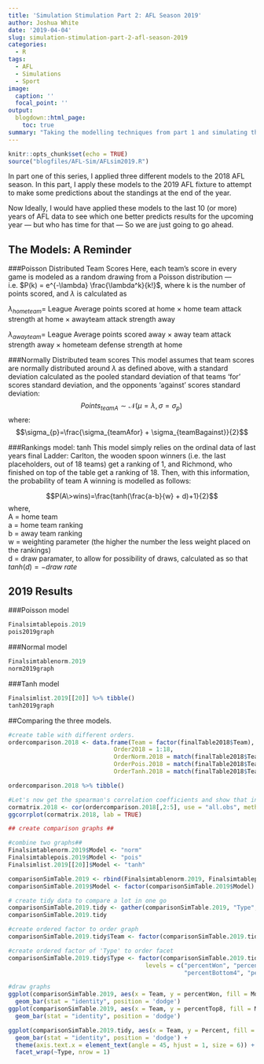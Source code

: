 ```yaml
---
title: 'Simulation Stimulation Part 2: AFL Season 2019'
author: Joshua White
date: '2019-04-04'
slug: simulation-stimulation-part-2-afl-season-2019
categories:
  - R
tags:
  - AFL
  - Simulations
  - Sport
image:
  caption: ''
  focal_point: ''
output:
  blogdown::html_page: 
    toc: true
summary: "Taking the modelling techniques from part 1 and simulating the future: the 2019 Australian Football League Season"
---
```


```r
knitr::opts_chunk$set(echo = TRUE)
source("blogfiles/AFL-Sim/AFLsim2019.R")
```

In part one of this series, I applied three different models to the 2018 AFL season. In this part, I apply these models to the 2019 AFL fixture to attempt to make some predictions about the standings at the end of the year. 

Now Ideally, I would have applied these models to the last 10 (or more) years of AFL data to see which one better predicts results for the upcoming year --- but who has time for that --- So we are just going to go ahead. 

## The Models: A Reminder

###Poisson Distributed Team Scores
Here, each team's score in every game is modeled as a random drawing from a Poisson distribution --- i.e. $P(k) = e^{-\lambda} \frac{\lambda^k}{k!}$, where k is the number of points scored, and $\lambda$ is calculated as 

$\lambda_{home team} =$ League Average points scored at home $\times$ home team attack strength at home $\times$ awayteam attack strength away

$\lambda_{away team} =$ League Average points scored away $\times$ away team attack strength away $\times$ hometeam defense strength at home


###Normally Distributed team scores
This model assumes that team scores are normally distributed around $\lambda$ as defined above, with a standard deviation calculated as the pooled standard deviation of that teams 'for' scores standard deviation, and the opponents 'against' scores standard deviation:
$$Points_{teamA} \sim \mathcal{N}(\mu=\lambda,\,\sigma = \sigma_p)\,$$ 
where: <br>
$$\sigma_{p}=\frac{\sigma_{teamAfor} + \sigma_{teamBagainst}}{2}$$

###Rankings model: tanh
This model simply relies on the ordinal data of last years final Ladder: Carlton, the wooden spoon winners (i.e. the last placeholders, out of 18 teams) get a ranking of 1, and Richmond, who finished on top of the table get a ranking of 18. Then, with this information, the probability of team A winning is modelled as follows:

$$P(A\>wins)=\frac{tanh(\frac{a-b}{w} + d)+1}{2}$$
where,<br>
A = home team <br>
a = home team ranking <br> 
b = away team ranking <br>
w = weighting parameter (the higher the number the less weight placed on the rankings) <br>
d = draw paramater, to allow for possibility of draws, calculated as so that $tanh(d) = -draw\>rate$

## 2019 Results

###Poisson model
```r
Finalsimtablepois.2019
pois2019graph
```

###Normal model
```r
Finalsimtablenorm.2019
norm2019graph
```

###Tanh model

```r
Finalsimlist.2019[[20]] %>% tibble()
tanh2019graph
```


##Comparing the three models.

```r

#create table with different orders. 
ordercomparison.2018 <- data.frame(Team = factor(finalTable2018$Team),
                              Order2018 = 1:18,
                              OrderNorm.2018 = match(finalTable2018$Team, Finalsimtablenorm.2018$Team),
                              OrderPois.2018 = match(finalTable2018$Team, Finalsimtablepois.2018$Team),
                              OrderTanh.2018 = match(finalTable2018$Team, Finalsimlist.2018[[20]]$Team)) 

ordercomparison.2018 %>% tibble()

#Let's now get the spearman's correlation coefficients and show that in a correlatin matrix
cormatrix.2018 <- cor(ordercomparison.2018[,2:5], use = "all.obs", method = "spearman")
ggcorrplot(cormatrix.2018, lab = TRUE)

## create comparison graphs ##

#combine two graphs##
Finalsimtablenorm.2019$Model <- "norm"
Finalsimtablepois.2019$Model <- "pois"
Finalsimlist.2019[[20]]$Model <- "tanh"

comparisonSimTable.2019 <- rbind(Finalsimtablenorm.2019, Finalsimtablepois.2019, Finalsimlist.2019[[20]])
comparisonSimTable.2019$Model <- factor(comparisonSimTable.2019$Model)

# create tidy data to compare a lot in one go
comparisonSimTable.2019.tidy <- gather(comparisonSimTable.2019, "Type", "Percent", 6:10)
comparisonSimTable.2019.tidy 

#create ordered factor to order graph
comparisonSimTable.2019.tidy$Team <- factor(comparisonSimTable.2019.tidy$Team, levels = Finalsimtablepois.2019$Team)

#create ordered factor of 'Type' to order facet
comparisonSimTable.2019.tidy$Type <- factor(comparisonSimTable.2019.tidy$Type, 
                                       levels = c("percentWon", "percentTop4", "percentTop8",
                                                  "percentBottom4", "percentLast"))

#draw graphs
ggplot(comparisonSimTable.2019, aes(x = Team, y = percentWon, fill = Model)) + 
  geom_bar(stat = "identity", position = 'dodge')
ggplot(comparisonSimTable.2019, aes(x = Team, y = percentTop8, fill = Model)) +
  geom_bar(stat = "identity", position = 'dodge')

ggplot(comparisonSimTable.2019.tidy, aes(x = Team, y = Percent, fill = Model)) + 
  geom_bar(stat = "identity", position = 'dodge') + 
  theme(axis.text.x = element_text(angle = 45, hjust = 1, size = 6)) +
  facet_wrap(~Type, nrow = 1)

```
